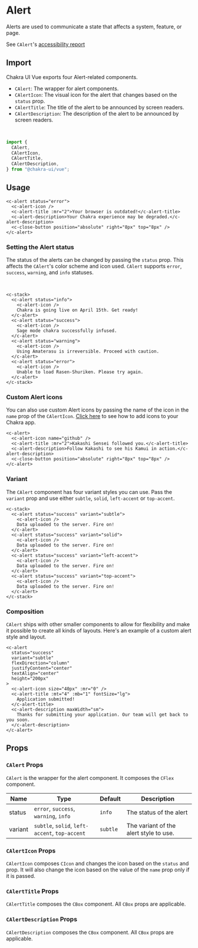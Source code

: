 
<SEO
  title="Alert"
  description="Alerts are used to communicate a state that affects a system, feature, or page."
/>

# Alert

Alerts are used to communicate a state that affects a system, feature, or page.

See `CAlert`'s <a href="https://github.com/chakra-ui/chakra-ui-vue/blob/master/packages/chakra-ui-core/src/CAlert/accessibility.md">accessibility report</a>

## Import

Chakra UI Vue exports four Alert-related components.

- `CAlert`: The wrapper for alert components.
- `CAlertIcon`: The visual icon for the alert that changes based on the `status` prop.
- `CAlertTitle`: The title of the alert to be announced by screen readers.
- `CAlertDescription`: The description of the alert to be announced by screen readers.

<br />

```js
import {
  CAlert,
  CAlertIcon,
  CAlertTitle,
  CAlertDescription,
} from "@chakra-ui/vue";
```

## Usage

```vue live=true
<c-alert status="error">
  <c-alert-icon />
  <c-alert-title :mr="2">Your browser is outdated!</c-alert-title>
  <c-alert-description>Your Chakra experience may be degraded.</c-alert-description>
  <c-close-button position="absolute" right="8px" top="8px" />
</c-alert>    
```


### Setting the Alert status
The status of the alerts can be changed by passing the `status` prop. This affects the
`CAlert`'s color scheme and icon used. `CAlert` supports `error`, `success`, `warning`, and
`info` statuses.


<br />

```vue live=true
<c-stack>
  <c-alert status="info">
    <c-alert-icon />
    Chakra is going live on April 15th. Get ready!
  </c-alert>
  <c-alert status="success">
    <c-alert-icon />
    Sage mode chakra successfully infused.
  </c-alert>
  <c-alert status="warning">
    <c-alert-icon />
    Using Amaterasu is irreversible. Proceed with caution.
  </c-alert>
  <c-alert status="error">
    <c-alert-icon />
    Unable to load Rasen-Shuriken. Please try again.
  </c-alert>
</c-stack>
```

### Custom Alert icons
You can also use custom Alert icons by passing the name of the icon in the `name` prop of the `CAlertIcon`. [Click here](/icon) to see how to add icons to your Chakra app.

```vue live=true
<c-alert>
  <c-alert-icon name="github" />
  <c-alert-title :mr="2">Kakashi Sensei followed you.</c-alert-title>
  <c-alert-description>Follow Kakashi to see his Kamui in action.</c-alert-description>
  <c-close-button position="absolute" right="8px" top="8px" />
</c-alert>    
```


### Variant

The `CAlert` component has four variant styles you can use. Pass the `variant` prop and use either
`subtle`, `solid`, `left-accent` or `top-accent`.

```vue live=true
<c-stack>
  <c-alert status="success" variant="subtle">
    <c-alert-icon />
    Data uploaded to the server. Fire on!
  </c-alert>
  <c-alert status="success" variant="solid">
    <c-alert-icon />
    Data uploaded to the server. Fire on!
  </c-alert>
  <c-alert status="success" variant="left-accent">
    <c-alert-icon />
    Data uploaded to the server. Fire on!
  </c-alert>
  <c-alert status="success" variant="top-accent">
    <c-alert-icon />
    Data uploaded to the server. Fire on!
  </c-alert>
</c-stack>
```

### Composition

`CAlert` ships with other smaller components to allow for flexibility and make it possible to
create all kinds of layouts. Here's an example of a custom alert style and layout.

```vue live=true
<c-alert
  status="success"
  variant="subtle"
  flexDirection="column"
  justifyContent="center"
  textAlign="center"
  height="200px"
>
  <c-alert-icon size="40px" :mr="0" />
  <c-alert-title :mt="4" :mb="1" fontSize="lg">
    Application submitted!
  </c-alert-title>
  <c-alert-description maxWidth="sm">
    Thanks for submitting your application. Our team will get back to you soon.
  </c-alert-description>
</c-alert>
```

## Props

### `CAlert` Props

`CAlert` is the wrapper for the alert component. It composes the `CFlex` component.

| Name    | Type                                           | Default  | Description                            |
|---------|------------------------------------------------|----------|----------------------------------------|
| status  | `error`, `success`, `warning`, `info`          | `info`   | The status of the alert                |
| variant | `subtle`, `solid`, `left-accent`, `top-accent` | `subtle` | The variant of the alert style to use. |

### `CAlertIcon` Props

`CAlertIcon` composes `CIcon` and changes the icon based on the `status` and prop. It will also change the icon based on the value of the `name` prop only if it is passed.

### `CAlertTitle` Props

`CAlertTitle` composes the `CBox` component. All `CBox` props are applicable.

### `CAlertDescription` Props

`CAlertDescription` composes the `CBox` component. All `CBox` props are applicable.
